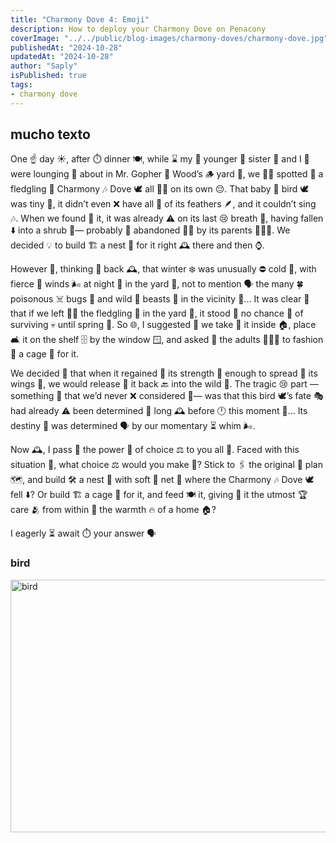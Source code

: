 ```yaml
---
title: "Charmony Dove 4: Emoji"
description: How to deploy your Charmony Dove on Penacony
coverImage: "../../public/blog-images/charmony-doves/charmony-dove.jpg"
publishedAt: "2024-10-28"
updatedAt: "2024-10-28"
author: "Saply"
isPublished: true
tags: 
- charmony dove
---
```


## mucho texto
One ☝️ day ☀️, after ⏱️ dinner 🍽, while ⌛️ my 🫵 younger 🧒 sister 🦢 and I 📆 were lounging 🥱 about in Mr. Gopher 🦫 Wood’s 🪵 yard 📏, we 🦢📆 spotted 🐆 a fledgling 🐣 Charmony 🎶 Dove 🕊 all 🕵️‍♂️ on its own 😔. That baby 👶 bird 🕊 was tiny 🐥, it didn’t even ❌ have all 🔄 of its feathers 🪶, and it couldn’t sing 🎶. When we found 🧐 it, it was already ⚠️ on its last 😢 breath 💨, having fallen ⬇️ into a shrub 🌳— probably 🤔 abandoned 🏃‍♂️ by its parents 👨‍👩‍👧. We decided 💡 to build 🏗 a nest 🪺 for it right 🕰 there and then ⌚️.

However 🛑, thinking 💭 back 🕰, that winter ❄️ was unusually ⛔️ cold 🥶, with fierce 🐯 winds 🌬 at night 🌙 in the yard 🏡, not to mention 🗣 the many 🍀 poisonous ☠️ bugs 🦟 and wild 🐗 beasts 🐻 in the vicinity 📍... It was clear 🧐 that if we left 🚶‍♂️ the fledgling 🐣 in the yard 🌳, it stood 🚫 no chance 🎰 of surviving 💀 until spring 🌼. So 🌐, I suggested 💬 we take 🛐 it inside 🏠, place 🛋 it on the shelf 🗄 by the window 🪟, and asked 🫵 the adults 👨‍👩‍👧 to fashion 🧵 a cage 🦜 for it.

We decided 🧠 that when it regained 💪 its strength 🦾 enough to spread 👐 its wings 🪽, we would release 🏃 it back 🔙 into the wild 🌳. The tragic 😢 part — something 🧠 that we’d never ❌ considered 🤔— was that this bird 🕊’s fate 🎭 had already ⚠️ been determined 📝 long 🕰 before 🕛 this moment 🔴... Its destiny 🔮 was determined 🗣 by our momentary ⏳ whim 🌬.

Now 🕰, I pass 🎁 the power 💪 of choice ⚖️ to you all 🫵. Faced with this situation 🚨, what choice ⚖️ would you make 🤔? Stick to 🖇 the original 🏁 plan 🗺, and build 🛠 a nest 🪺 with soft 💫 net 🎣 where the Charmony 🎶 Dove 🕊 fell ⬇️? Or build 🏗 a cage 🦜 for it, and feed 🍽 it, giving 👐 it the utmost 🏆 care 🫂 from within 🔄 the warmth 🔥 of a home 🏠?

I eagerly ⏳ await ⏱️ your answer 🗣

### bird
<Image
  src="/blog-images/charmony-doves/charmony-dove.jpg"
  width="1000"
  height="404"
  alt="bird"
  sizes="100vw"
/>